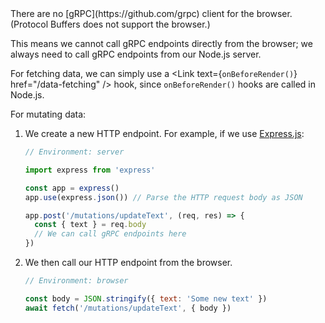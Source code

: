 
<CommunityNote />
There are no [gRPC](https://github.com/grpc) client for the browser.
(Protocol Buffers does not support the browser.)

This means we cannot call gRPC endpoints directly from the browser;
we always need to call gRPC endpoints from our Node.js server.

For fetching data,
we can simply use a <Link text={<code>onBeforeRender()</code>} href="/data-fetching" /> hook,
since `onBeforeRender()` hooks are called in Node.js.

For mutating data:
1. We create a new HTTP endpoint. For example, if we use [Express.js](https://github.com/expressjs/express):
   ```js
   // Environment: server

   import express from 'express'

   const app = express()
   app.use(express.json()) // Parse the HTTP request body as JSON

   app.post('/mutations/updateText', (req, res) => {
     const { text } = req.body
     // We can call gRPC endpoints here
   })
   ```
2. We then call our HTTP endpoint from the browser.
   ```jsx
   // Environment: browser

   const body = JSON.stringify({ text: 'Some new text' })
   await fetch('/mutations/updateText', { body })
   ```
